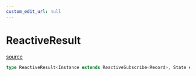 ```yaml
---
custom_edit_url: null
---
```


# ReactiveResult
<div className="doc-side">
<div className="doc-main-source">

[source](https://github.com/naver/cfcs/blob/b8bcc2f/packages/vue2/src/reactive/types.ts#L19)

</div>
</div>

```ts
type ReactiveResult<Instance extends ReactiveSubscribe<Record>, State extends Record<string, any> = ReactiveState<Instance>, Methods extends keyof Partial<Instance> = any, Events extends Record<string, any> = {}>= { [ key in keyof State ] :  Ref<State[key]> } & { [ key in Methods ] :  Instance[key] } & ReactiveEvents<Events>
```